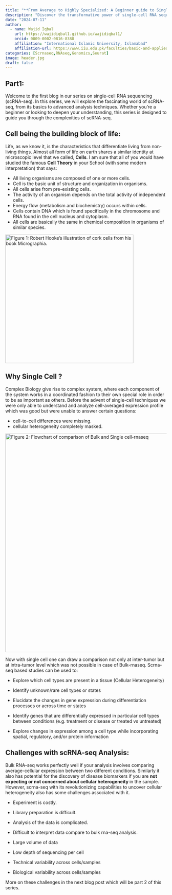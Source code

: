 ```yaml
---
title: "**From Average to Highly Specialized: A Beginner guide to Single-Cell RNA-Seq (scRNA-seq)**"
description: "Discover the transformative power of single-cell RNA sequencing (scRNA-seq) and how it unveils the hidden complexities of cellular heterogeneity, moving beyond average gene expression to highly specialized insights at the single-cell level."
date: "2024-07-11"
author:
  - name: Wajid Iqbal
    url: https://wajidiqbal1.github.io/wajidiqbal1/
    orcid: 0009-0002-0816-8388
    affiliation: "International Islamic University, Islamabad"
    affiliation-url: https://www.iiu.edu.pk/faculties/basic-and-applied-sciences-2/department-of-biotechnology-bioinformatics/
categories: [Scrnaseq,RNAseq,Genomics,Seurat]
image: header.jpg
draft: false
---
```


## Part1:

Welcome to the first blog in our series on single-cell RNA sequencing (scRNA-seq). In this series, we will explore the fascinating world of scRNA-seq, from its basics to advanced analysis techniques. Whether you're a beginner or looking to deepen your understanding, this series is designed to guide you through the complexities of scRNA-seq.

## **Cell being the building block of life:**

Life, as we know it, is the characteristics that differentiate living from non-living things. Almost all form of life on earth shares a similar identity at microscopic level that we called, **Cells**. I am sure that all of you would have studied the famous **Cell Theory** in your School (with some modern interpretation) that says:

-   All living organisms are composed of one or more cells.
-   Cell is the basic unit of structure and organization in organisms.
-   All cells arise from pre-existing cells.
-   The activity of an organism depends on the total activity of independent cells.
-   Energy flow (metabolism and biochemistry) occurs within cells.
-   Cells contain DNA which is found specifically in the chromosome and RNA found in the cell nucleus and cytoplasm.
-   All cells are basically the same in chemical composition in organisms of similar species.

[![Figure 1: Robert Hooke’s illustration of cork cells from his book Micrographia.](hooke_cork.jpg){fig-align="center" width="400"}](https://en.wikipedia.org/wiki/File:Cork_Micrographia_Hooke.png)

## **Why Single Cell ?**

Complex Biology give rise to complex system, where each component of the system works in a coordinated fashion to their own special role in order to be as important as others. Before the advent of single-cell techniques we were only able to understand and analyze cell-averaged expression profile which was good but were unable to answer certain questions:

-   cell-to-cell differences were missing.
-   cellular heterogeneity completely masked.

[![Figure 2: Flowchart of comparison of Bulk and Single cell-rnaseq](images/clipboard-1763345565.png){fig-align="center" width="680"}](https://www.10xgenomics.com/blog/single-cell-rna-seq-an-introductory-overview-and-tools-for-getting-started)

Now with single cell one can draw a comparison not only at inter-tumor but at intra-tumor level which was not possible in case of Bulk-rnaseq. Scrna-seq based studies can be used to:

-   Explore which cell types are present in a tissue (Cellular Heterogeneity)

-   Identify unknown/rare cell types or states

-   Elucidate the changes in gene expression during differentiation processes or across time or states

-   Identify genes that are differentially expressed in particular cell types between conditions (e.g. treatment or disease or treated vs untreated)

-   Explore changes in expression among a cell type while incorporating spatial, regulatory, and/or protein information

## **Challenges with scRNA-seq Analysis:**

Bulk RNA-seq works perfectly well if your analysis involves comparing average-cellular expression between two different conditions. Similarly it also has potential for the discovery of disease biomarkers if you are **not expecting or not concerned about cellular heterogeneity **in the sample. However, scrna-seq with its revolutionizing capabilities to uncover cellular heterogeneity also has some challenges associated with it.

-   Experiment is costly.

-   Library preparation is difficult.

-   Analysis of the data is complicated.

-   Difficult to interpret data compare to bulk rna-seq analysis.

-   Large volume of data

-   Low depth of sequencing per cell

-   Technical variability across cells/samples

-   Biological variability across cells/samples

More on these challenges in the next blog post which will be part 2 of this series.